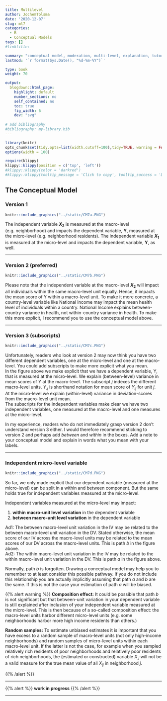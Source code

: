 ```yaml
---
title: Multilevel
author: JochemTolsma
date: '2020-12-07'
slug: ml7
categories:
  - R
  - Conceptual Models
tags: []
#linktitle:

summary: "conceptual model, moderation, multi-level, explanation, tutorial, R, Lavaan"
lastmod: '`r format(Sys.Date(), "%d-%m-%Y")`'

type: book
weight: 70

output:
  blogdown::html_page:
    highlight: default
    number_sections: no
    self_contained: no
    toc: true
    fig_width: 6
    dev: "svg"
    
# add bibliography
#bibliography: my-library.bib
---
```


 
<!--set global settings--> 
```r
library(knitr)
opts_chunk$set(tidy.opts=list(width.cutoff=100),tidy=TRUE, warning = FALSE, message = FALSE, cache=FALSE, attr.source = ".numberLines", class.source="highlightt", results= "hold")
options(width = 100)
```
 

<!--copy to clipboard -->
```r
require(klippy)
klippy::klippy(position = c('top', 'left'))
#klippy::klippy(color = 'darkred')
#klippy::klippy(tooltip_message = 'Click to copy', tooltip_success = 'Done')
```



<!---
https://www.w3schools.com/w3css/w3css_buttons.asp
https://www.freecodecamp.org/news/a-quick-guide-to-styling-buttons-using-css-f64d4f96337f/
--->

<!---
<style>
.btn-text-right{
	text-align: right;
}
</style>

<div class="btn-text-right">
<button onclick="window.location.href='static/index.Rmd';">download .Rmd </button>  
</div>

--->

## The Conceptual Model  

### Version 1 

```r
knitr::include_graphics("../static/CM7a.PNG")
```
The independent variable **$X_2$** is measured at the macro-level (e.g. neighborhood) and impacts the dependent variable, **Y**, measured at the micro-level (e.g. neighborhood residents). The independent variable **$X_1$** is measured at the micro-level and impacts the dependent variable, **Y**, as well.  



---

### Version 2 (preferred)

```r
knitr::include_graphics("../static/CM7b.PNG")
```

Please note that the independent variable at the macro-level **$X_2$** will impact all individuals within the same macro-level unit equally. Hence, it impacts the mean score of Y within a macro-level unit. To make it more concrete, a country-level variable like National Income may impact the mean health level of individuals within a country. National Income explains between-country variance in health, not within-country variance in health. To make this more explicit, I recommend you to use the conceptual model above. 

---  

### Version 3 (subscripts)


```r
knitr::include_graphics("../static/CM7c.PNG")
```

Unfortunately, readers who look at version 2 may now think you have two different dependent variables, one at the micro-level and one at the macro-level. You could add subscripts to make more explicit what you mean.   
In the figure above we make explicit that we have a dependent variable, Y, that is measured at the micro-level. We explain (between-level) variance in mean scores of Y at the macro-level. The subscript *j* indexes the different macro-level units. *$Y_{.j}$* is shorthand notation for mean score of $Y_{ij}$ for unit *j*.  
At the micro-level we explain (within-level) variance in deviation-scores from the macro-level unit mean.  
The subscripts for the independent variables make clear we have two independent variables, one measured at the macro-level and one measures at the micro-level.  

In my experience, readers who do not immediately grasp version 2 don't understand version 3 either. I would therefore recommend sticking to version 2 and perhaps add *between* and *within* in the boxes. Add a note to your conceptual model and explain in words what you mean with your labels. 

---  

### Independent micro-level variable

```r
knitr::include_graphics("../static/CM7d.PNG")
```

So far, we only made explicit that our dependent variable (measured at the micro-level) can be split in a within and between component. But the same holds true for independent variables measured at the micro-level.  

Independent variables measured at the micro-level may impact:  

1. **within macro-unit level variation** in the dependent variable  
2. **between macro-unit level variation** in the dependent variable  

Ad1: The between macro-level unit variation in the IV may be related to the between macro-level unit variation in the DV. Stated otherwise, the mean score of our IV across the macro-level units may be related to the mean scores of our DV across the macro-level units. This is path *b* in the figure above.  
Ad2: The within macro-level unit variation in the IV may be related to the within macro-level unit variation in the DV. This is path *a* in the figure above. 

Normally, path *b* is forgotten. Drawing a conceptual model may help you to remember to at least consider this possible pathway. If you do not include this relationship you are actually implicitly assuming that path *a* and *b* are the same. If this is not the case your estimation of path *a* will be biased.  

{{% alert warning %}}
**Composition effect:**
It could be possible that path *b* is not significant but that between-unit variation in your dependent variable is still explained after inclusion of your independent variable measured at the micro-level. This is then because of a so-called composition effect: the macro-level units harbor different micro-level units (e.g. some neighborhoods harbor more high income residents than others.)  

**Random samples:**
To estimate unbiased estimates it is important that you have excess to a random sample of macro-level units (not only high-income neighborhoods) and random samples of micro-level units within each macro-level unit. If the latter is not the case, for example when you sampled relatively rich residents of poor neighborhoods and relatively poor residents of rich neighborhoods, the (estimated or constructed) variable $X_{.j}$ will not be a valid measure for the true mean value of all $X_{ij}$ in neighborhood *j*. 

{{% /alert %}}


---  


{{% alert %}}
**work in progress**
{{% /alert %}}

---  

